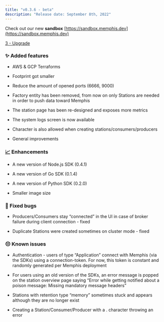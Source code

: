 ```yaml
---
title: "v0.3.6 - beta"
description: "Release date: September 8th, 2022"
---
```


Check out our new **sandbox** [https://sandbox.memphis.dev](https://sandbox.memphis.dev)

[3 - Upgrade](/memphis/deployment/kubernetes/how-to-upgrade)

### ✨ Added features

* AWS & GCP Terraforms

* Footprint got smaller

* Reduce the amount of opened ports (6666, 9000)

* Factory entity has been removed, from now on only Stations are needed in order to push data toward Memphis

* The station page has been re-designed and exposes more metrics

* The system logs screen is now available

* Character is also allowed when creating stations/consumers/producers

* General improvements

### [📈](https://emojipedia.org/chart-increasing/) Enhancements

* A new version of Node.js SDK (0.4.1)

* A new version of Go SDK (0.1.4)

* A new version of Python SDK (0.2.0)

* Smaller image size

### 🐛 Fixed bugs

* Producers/Consumers stay “connected” in the UI in case of broker failure during client connection - fixed

* Duplicate Stations were created sometimes on cluster mode - fixed

### 😔 Known issues 

* Authentication - users of type “Application” connect with Memphis (via the SDKs) using a connection-token. For now, this token is constant and randomly generated per Memphis deployment

* For users using an old version of the SDKs, an error message is popped on the station overview page saying “Error while getting notified about a poison message: Missing mandatory message headers”

* Stations with retention type “memory” sometimes stuck and appears although they are no longer exist

* Creating a Station/Consumer/Producer with a . character throwing an error